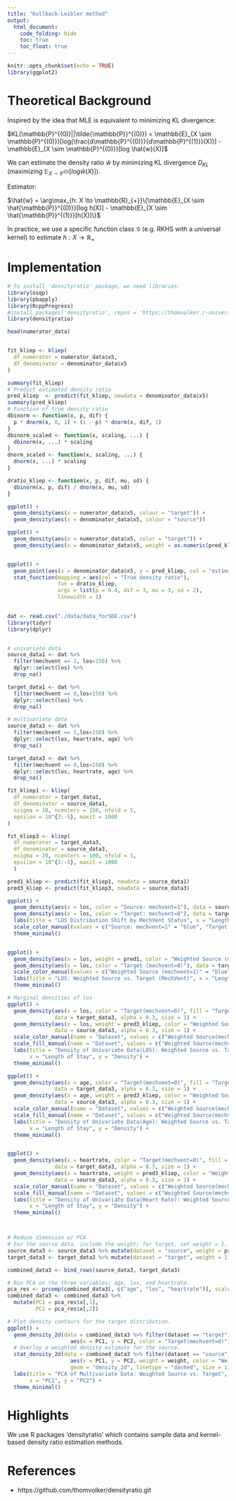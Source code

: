 ```yaml
---
title: "Kullback-Leibler method"
output: 
  html_document:
    code_folding: hide
    toc: true
    toc_float: true
---
```


```r
knitr::opts_chunk$set(echo = TRUE)
library(ggplot2)
```

# Theoretical Background
Inspired by the idea that MLE is equivalent to minimizing KL divergence:

$KL(\mathbb{P}^{(0)}||\tilde{\mathbb{P}}^{(0)}) = \mathbb{E}_{X \sim \mathbb{P}^{(0)}}[log(\frac{d\mathbb{P}^{(0)}}{d\mathbb{P}^{(1)}}(X))] - \mathbb{E}_{X \sim \mathbb{P}^{(0)}}[log \hat{w}(X)]$

We can estimate the density ratio $\hat{w}$ by minimizing KL divergence $D_{KL}$ (maximizing $\mathbb{E}_{X \sim \mathbb{P}^{(0)}}[log \hat{w}(X)]$).

Estimator:

$\hat{w} = \arg\max_{h: X \to \mathbb{R}_{+}}\{\mathbb{E}_{X \sim \hat{\mathbb{P}}^{(0)}}[log h(X)] - \mathbb{E}_{X \sim \hat{\mathbb{P}}^{(1)}}[h(X)]\}$

In practice, we use a specific function class $\mathcal{G}$ (e.g. RKHS with a universal kernel)
to estimate $h: X \to \mathbb{R}_{+}$

# Implementation

```r
# To install 'densityratio' package, we need libraries:
library(osqp)
library(pbapply)
library(RcppProgress)
#install.packages('densityratio', repos = 'https://thomvolker.r-universe.dev')
library(densityratio)

head(numerator_data)


fit_kliep <- kliep(
  df_numerator = numerator_data$x5, 
  df_denominator = denominator_data$x5
)

summary(fit_kliep)
# Predict estimated density ratio
pred_kliep  <- predict(fit_kliep, newdata = denominator_data$x5)
summary(pred_kliep)
# Function of true density ratio
dbinorm <- function(x, p, dif) {
  p * dnorm(x, 0, 1) + (1 - p) * dnorm(x, dif, 1)
}
dbinorm_scaled <- function(x, scaling, ...) {
  dbinorm(x, ...) * scaling
}
dnorm_scaled <- function(x, scaling, ...) {
  dnorm(x, ...) * scaling
}

dratio_kliep <- function(x, p, dif, mu, sd) {
  dbinorm(x, p, dif) / dnorm(x, mu, sd)
}

```

```r
ggplot() + 
  geom_density(aes(x = numerator_data$x5, colour = "target")) +
  geom_density(aes(x = denominator_data$x5, colour = "source"))

ggplot() +
  geom_density(aes(x = numerator_data$x5, color = "target")) +
  geom_density(aes(x = denominator_data$x5, weight = as.numeric(pred_kliep), color = "weighted source"))


ggplot() +
  geom_point(aes(x = denominator_data$x5, y = pred_kliep, col = "estimates")) +
  stat_function(mapping = aes(col = "True density ratio"), 
                fun = dratio_kliep, 
                args = list(p = 0.4, dif = 3, mu = 3, sd = 2),
                linewidth = 1)
  
```

```r
dat <- read.csv("./data/data_forSDE.csv")
library(tidyr)
library(dplyr)


# univariate data
source_data1 <- dat %>%
  filter(mechvent == 1, los<150) %>%
  dplyr::select(los) %>%
  drop_na()

target_data1 <- dat %>%
  filter(mechvent == 0,los<150) %>%
  dplyr::select(los) %>%
  drop_na()

# multivariate data
source_data3 <- dat %>%
  filter(mechvent == 1,los<150) %>%
  dplyr::select(los, heartrate, age) %>%
  drop_na()

target_data3 <- dat %>%
  filter(mechvent == 0,los<150) %>%
  dplyr::select(los, heartrate, age) %>%
  drop_na()

fit_kliep1 <- kliep(
  df_numerator = target_data1, 
  df_denominator = source_data1,
  nsigma = 10, ncenters = 150, nfold = 5,
  epsilon = 10^{3:-5}, maxit = 1000
)

fit_kliep3 <- kliep(
  df_numerator = target_data3, 
  df_denominator = source_data3,
  nsigma = 20, ncenters = 100, nfold = 5,
  epsilon = 10^{3:-5}, maxit = 1000
  )

pred1_kliep <- predict(fit_kliep1, newdata = source_data1)
pred3_kliep <- predict(fit_kliep3, newdata = source_data3)
```

```r
ggplot() +
  geom_density(aes(x = los, color = "Source: mechvent=1"), data = source_data1, size = 1) +
  geom_density(aes(x = los, color = "Target: mechvent=0"), data = target_data1, size = 1) +
  labs(title = "LOS Distribution Shift by MechVent Status", x = "Length of Stay", y = "Density") +
  scale_color_manual(values = c("Source: mechvent=1" = "blue", "Target: mechvent=0" = "red")) +
  theme_minimal()


ggplot() +
  geom_density(aes(x = los, weight = pred1, color = "Weighted Source (mechvent=1)"), data = source_data1, size = 1) +
  geom_density(aes(x = los, color = "Target (mechvent=0)"), data = target_data1, size = 1) +
  scale_color_manual(values = c("Weighted Source (mechvent=1)" = "blue", "Target (mechvent=0)" = "red")) +
  labs(title = "LOS: Weighted Source vs. Target (MechVent)", x = "Length of Stay", y = "Density") +
  theme_minimal()
```

```r
# Marginal densities of los
ggplot() +
  geom_density(aes(x = los, color = "Target(mechvent=0)", fill = "Target(mechvent=0)"), 
               data = target_data3, alpha = 0.3, size = 1) +
  geom_density(aes(x = los, weight = pred3_kliep, color = "Weighted Source(mechvent=1)", fill = "Weighted Source(mechvent=1)"), 
               data = source_data3, alpha = 0.3, size = 1) +
  scale_color_manual(name = "Dataset", values = c("Weighted Source(mechvent=1)" = "blue", "Target(mechvent=0)" = "red")) +
  scale_fill_manual(name = "Dataset", values = c("Weighted Source(mechvent=1)" = "blue", "Target(mechvent=0)" = "red")) +
  labs(title = "Density of Univariate Data(LOS): Weighted Source vs. Target",
       x = "Length of Stay", y = "Density") +
  theme_minimal()

ggplot() +
  geom_density(aes(x = age, color = "Target(mechvent=0)", fill = "Target(mechvent=0)"), 
               data = target_data3, alpha = 0.3, size = 1) +
  geom_density(aes(x = age, weight = pred3_kliep, color = "Weighted Source(mechvent=1)", fill = "Weighted Source(mechvent=1)"), 
               data = source_data3, alpha = 0.3, size = 1) +
  scale_color_manual(name = "Dataset", values = c("Weighted Source(mechvent=1)" = "blue", "Target(mechvent=0)" = "red")) +
  scale_fill_manual(name = "Dataset", values = c("Weighted Source(mechvent=1)" = "blue", "Target(mechvent=0)" = "red")) +
  labs(title = "Density of Univariate Data(Age): Weighted Source vs. Target",
       x = "Length of Stay", y = "Density") +
  theme_minimal()


ggplot() +
  geom_density(aes(x = heartrate, color = "Target(mechvent=0)", fill = "Target(mechvent=0)"), 
               data = target_data3, alpha = 0.3, size = 1) +
  geom_density(aes(x = heartrate, weight = pred3_kliep, color = "Weighted Source(mechvent=1)", fill = "Weighted Source(mechvent=1)"), 
               data = source_data3, alpha = 0.3, size = 1) +
  scale_color_manual(name = "Dataset", values = c("Weighted Source(mechvent=1)" = "blue", "Target(mechvent=0)" = "red")) +
  scale_fill_manual(name = "Dataset", values = c("Weighted Source(mechvent=1)" = "blue", "Target(mechvent=0)" = "red")) +
  labs(title = "Density of Univariate Data(Heart Rate): Weighted Source vs. Target",
       x = "Length of Stay", y = "Density") +
  theme_minimal()



# Reduce dimension w/ PCA
# For the source data, include the weight; for target, set weight = 1.
source_data3 <- source_data3 %>% mutate(dataset = "source", weight = pred3_kliep)
target_data3 <- target_data3 %>% mutate(dataset = "target", weight = 1)

combined_data3 <- bind_rows(source_data3, target_data3)

# Run PCA on the three variables: age, los, and heartrate.
pca_res <- prcomp(combined_data3[, c("age", "los", "heartrate")], scale. = TRUE)
combined_data3 <- combined_data3 %>%
  mutate(PC1 = pca_res$x[,1],
         PC2 = pca_res$x[,2])

# Plot density contours for the target distribution.
ggplot() +
  geom_density_2d(data = combined_data3 %>% filter(dataset == "target"), 
                    aes(x = PC1, y = PC2, color = "Target(mechvent=0)"), linetype = "solid", size = 1) +
  # Overlay a weighted density estimate for the source.
  stat_density_2d(data = combined_data3 %>% filter(dataset == "source"), 
                    aes(x = PC1, y = PC2, weight = weight, color = "Weighted Source(mechvent=1)"), 
                    geom = "density_2d", linetype = "dashed", size = 1) +
  labs(title = "PCA of Multivariate Data: Weighted Source vs. Target",
       x = "PC1", y = "PC2") +
  theme_minimal()

```

# Highlights

We use R packages 'densityratio' which contains sample data and kernel-based density ratio estimation methods.

# References

- https://github.com/thomvolker/densityratio.git
